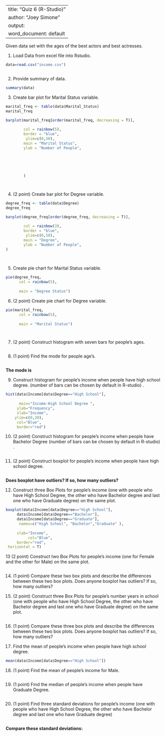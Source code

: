 

---
title: "Quiz 6 (R-Studio)"
author: "Joey Simone"
output:
  word_document: default
---


Given data set with the ages of the best actors and best actresses. 

1. Load Data from excel file into Rstudio. 


```r
data=read.csv("income.csv")



```

2. Provide summary of data.

```r

summary(data)

```

3. Create bar plot for Marital Status variable. 

```r

marital_freq <- table(data$Marital_Status) 
marital_freq

barplot(marital_freq[order(marital_freq, decreasing = T)],
        
        col = rainbow(5),       
        border = "blue",      
         ylim=c(0,50),
        main = "Marital Status",
        ylab = "Number of People", 
        
    
 
       
        
        )




```

 4. (2 point) Create bar plot for Degree variable. 
 
 
```r



degree_freq <- table(data$Degree) 
degree_freq

barplot(degree_freq[order(degree_freq, decreasing = T)],
        
        col = rainbow(3),       
        border = "blue",      
         ylim=c(0,50),
        main = "Degree",
        ylab = "Number of People", 
)
        
    


```

5. Create pie chart for Marital Status variable. 


```r


pie(degree_freq,
      col = rainbow(5),       
      
      main = "Degree Status")
```
       



6. (2 point) Create pie chart for Degree variable.

```r
pie(marital_freq,
      col = rainbow(5),       
      
      main = "Marital Status")




```






7. (2 point) Construct histogram with seven bars for people's ages.

```r



```



8. (1 point) Find the mode for people age's.

```r




```

**The mode is ** 




9. Construct histogram for people's income when people have high school degree. (number of bars can be chosen by default in R-studio) .


```r


hist(data$Income[data$Degree=="High School"], 
     
      main="Income-High School Degree ",
     ylab="Frequency",
     xlab="Income",
    ylim=c(0,20),
     col="Blue", 
     border="red")

```



10. (2 point) Construct histogram for people's income when people have Bachelor Degree (number of bars can be chosen by default in R-studio) .

```r



```








11. (2 point) Construct boxplot for people's income when people have high school degree. 

```r






```

**Does boxplot have outliers? If so, how many outliers?**







12.  Construct three Box Plots for people's income (one with people who have High School Degree, the other who have Bachelor degree and last one who have Graduate degree) on the same plot. 

```r

boxplot(data$Income[data$Degree=="High School"], 
     data$Income[data$Degree=="Bachelor"],
     data$Income[data$Degree=="Graduate"], 
      names=c("High School", "Bachelor","Graduate" ),
   
     xlab="Income",
          col="Blue", 
     border="red",
 horizontal = T)


```





13 (2 point)  Construct two Box Plots for people's income (one for Female and the other for Male) on the same plot. 

```r




```




14. (1 point) Compare these two box plots and describe the differences between these two box plots. Does anyone boxplot has outliers? If so, how many outliers? 


15. (2 point) Construct three Box Plots for people's number years in school (one with people who have High School Degree, the other who have Bachelor degree and last one who have Graduate degree) on the same plot. 

```r



```




16. (1 point) Compare these three box plots and describe the differences between these two box plots. Does anyone boxplot has outliers? If so, how many outliers? 



17. Find the mean of people's income when people have high school degree.

```r

mean(data$Income[data$Degree=="High School"])

```
18. (1 point) Find the mean of people's income for Male.


```r


```

19. (1 point) Find the median of people's income when people have Graduate Degree.



```r


```



20. (1 point) Find three standard deviations for people's income (one with people who have High School Degree, the other who have Bachelor degree and last one who have Graduate degree) 
```r

       

```

**Compare these standard deviations: **



